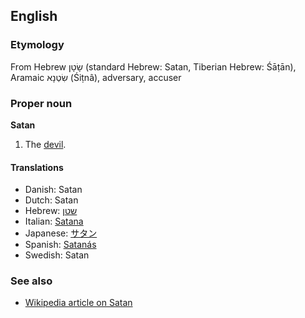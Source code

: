 ==English==
===Etymology===
From Hebrew שָׂטָן (standard Hebrew: Satan, Tiberian Hebrew: Śāṭān), Aramaic שִׂטְנָא (Śiṭnâ), adversary, accuser

===Proper noun===
'''Satan'''

#The [[devil]].

====Translations====
*Danish: Satan
*Dutch: Satan
*Hebrew: [[שטן]]
*Italian: [[Satana]]
*Japanese: [[サタン]]
*Spanish: [[Satanás]]
*Swedish: Satan

===See also===
*[[w:Satan|Wikipedia article on Satan]]